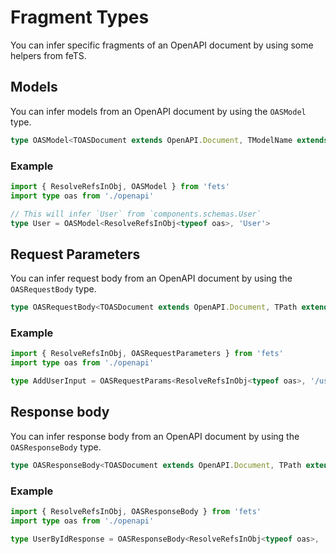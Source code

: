 # Fragment Types

You can infer specific fragments of an OpenAPI document by using some helpers from feTS.

## Models

You can infer models from an OpenAPI document by using the `OASModel` type.

```ts
type OASModel<TOASDocument extends OpenAPI.Document, TModelName extends string>
```

### Example

```ts
import { ResolveRefsInObj, OASModel } from 'fets'
import type oas from './openapi'

// This will infer `User` from `components.schemas.User`
type User = OASModel<ResolveRefsInObj<typeof oas>, 'User'>
```

## Request Parameters

You can infer request body from an OpenAPI document by using the `OASRequestBody` type.

```ts
type OASRequestBody<TOASDocument extends OpenAPI.Document, TPath extends string, TMethod extends HTTPMethod>
```

### Example

```ts
import { ResolveRefsInObj, OASRequestParameters } from 'fets'
import type oas from './openapi'

type AddUserInput = OASRequestParams<ResolveRefsInObj<typeof oas>, '/user', 'POST'>
```

## Response body

You can infer response body from an OpenAPI document by using the `OASResponseBody` type.

```ts
type OASResponseBody<TOASDocument extends OpenAPI.Document, TPath extends string, TMethod extends HTTPMethod, TStatusCode extends StatusCode>
```

### Example

```ts filename="user-response-body"
import { ResolveRefsInObj, OASResponseBody } from 'fets'
import type oas from './openapi'

type UserByIdResponse = OASResponseBody<ResolveRefsInObj<typeof oas>, '/user/:id', 'POST', 200>
```
